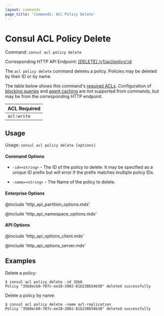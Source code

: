 ```yaml
---
layout: commands
page_title: 'Commands: ACL Policy Delete'
---
```


# Consul ACL Policy Delete

Command: `consul acl policy delete`

Corresponding HTTP API Endpoint: [\[DELETE\] /v1/acl/policy/:id](/api-docs/acl/policies#delete-a-policy)

The `acl policy delete` command deletes a policy. Policies may be deleted by their ID or by name.

The table below shows this command's [required ACLs](/api-docs/api-structure#authentication). Configuration of
[blocking queries](/api-docs/features/blocking) and [agent caching](/api-docs/features/caching)
are not supported from commands, but may be from the corresponding HTTP endpoint.

| ACL Required |
| ------------ |
| `acl:write`  |

## Usage

Usage: `consul acl policy delete [options]`

#### Command Options

- `-id=<string>` - The ID of the policy to delete. It may be specified as a
  unique ID prefix but will error if the prefix matches multiple policy IDs.

- `-name=<string>` - The Name of the policy to delete.

#### Enterprise Options

@include 'http_api_partition_options.mdx'

@include 'http_api_namespace_options.mdx'

#### API Options

@include 'http_api_options_client.mdx'

@include 'http_api_options_server.mdx'

## Examples

Delete a policy:

```shell-session
$ consul acl policy delete -id 35b8
Policy "35b8ecb0-707c-ee18-2002-81b238b54b38" deleted successfully
```

Delete a policy by name:

```shell-session
$ consul acl policy delete -name acl-replication
Policy "35b8ecb0-707c-ee18-2002-81b238b54b38" deleted successfully
```
